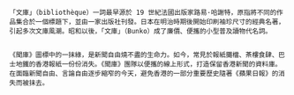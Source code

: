 
<Code p={6}>
「文庫」（bibliothèque）一詞最早源於 19 世紀法國出版家路易·哈謝特，原指將不同的作品集合於一個標題下，並由一家出版社刊發。日本在明治時期後開始印刷袖珍尺寸的經典名著，引起多次文庫風潮。昭和以後，「文庫」（Bunko）成了廉價、便攜的小型普及讀物代名詞。

《聞庫》圖標中的一抹綠，是新聞自由燒不盡的生命力。如今，常見於報紙攤檔、茶樓食肆、巴士地鐵的香港報紙一份份消失。《聞庫》團隊以便攜的線上形式，打造保留香港新聞的資料庫。在面臨新聞自由、言論自由逐步縮窄的今天，避免香港的一部分重要歷史隨著《蘋果日報》的消失而被抹去。

</Code>
